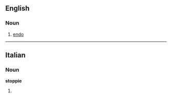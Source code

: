 ==English==

===Noun===
{{en-noun}}

# {{cycling}} [[endo]]

----

==Italian==

===Noun===
'''stoppie''' {{f}}

# {{plural of|[[stoppia]]|lang=Italian}}